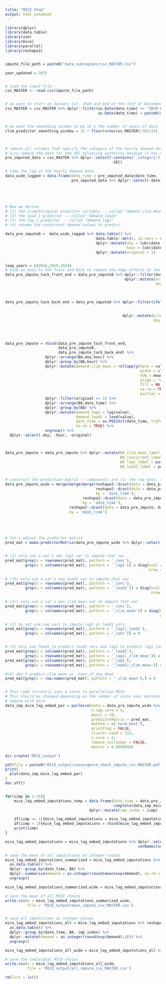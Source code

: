 ```yaml
---
title: "MICE Step"
output: html_notebook
---
```



```r
library(dplyr)
library(data.table)
library(zoo)
library(mice)
library(parallel)
library(reshape2)


impute_file_path = paste0("data_subregions/csv_MASTER.csv")

year_updated = 2025


# load the input file
csv_MASTER <- read.csv(impute_file_path)


# we want to start on January 1st, 2019 and end on the 31st of December of the last year
csv_MASTER = csv_MASTER %>% dplyr::filter(as.Date(date_time) >= "2020-01-01" &
                                          as.Date(date_time) < paste0(year_updated, "-01-01"))


# we want the smoothing window to be 15 x the number of years of data
clim_predictor_smoothing_window = 15 * floor(nrow(csv_MASTER)/365/24)



# remove all columns that specify the catagory of the hourly demand data
# also remove the data for the SEC balancing authority because it has many problematic data points
pre_imputed_data = csv_MASTER %>% dplyr::select(-contains('_category'),
                                                -SEC)

# take the log of the hourly demand data
data_wide_logged = data.frame(date_time = pre_imputed_data$date_time,
                              pre_imputed_data %>% dplyr::select(-date_time) %>% apply(MARGIN = 2, FUN = function(x) log(x)))





# Now we derive:
# (1) the climotological predictor variable -- called "demand_clim_mean"
# (2) the lead 1 predictor -- called "demand_lead1"
# (3) the lag 1 predictor -- called "demand_lag1"
# (4) rename the concurrent demand values to predict 

data_pre_impute0 =  data_wide_logged %>% data.table() %>%
                                         data.table::melt(, id.vars = c('date_time'), variable.name = "BA") %>% 
                                         dplyr::mutate(doy = lubridate::yday(date_time),
                                                       hour = lubridate::hour(date_time)) %>%
                                         dplyr::mutate(original = 1)


leap_years = c(2016,2020,2024)
# tack on data to the front and back to remove the edge effects at the beginning and the end of each year
data_pre_impute_tack_front_end = data_pre_impute0 %>% dplyr::filter(doy <= (15-1)/2) %>%
                                                      dplyr::mutate(original = 0,
                                                                    doy = ifelse(lubridate::year(date_time) %in% c(leap_years),
                                                                                 doy + 366,
                                                                                 doy + 365))

data_pre_impute_tack_back_end = data_pre_impute0 %>% dplyr::filter(ifelse(lubridate::year(date_time) %in% c(leap_years), 
                                                                          doy > 366 - (15-1)/2,
                                                                          doy > 365 - (15-1)/2)) %>%
                                                     dplyr::mutate(original = 0,
                                                                   doy = ifelse(lubridate::year(date_time) %in% c(leap_years),
                                                                                doy - 366,
                                                                                doy - 365))
                                                                   
     
data_pre_impute = rbind(data_pre_impute_tack_front_end,
                        data_pre_impute0,
                        data_pre_impute_tack_back_end) %>%
                  dplyr::arrange(BA,doy,hour) %>%
                  dplyr::group_by(BA,hour) %>%
                  dplyr::mutate(demand_clim_mean = rollapply(data = value, 
                                                             width = clim_predictor_smoothing_window, 
                                                             FUN = mean, 
                                                             align = "center", 
                                                             fill = NA, 
                                                             na.rm = TRUE,
                                                             partial = TRUE))  %>%
                  dplyr::filter(original == 1) %>%
                  dplyr::arrange(BA,date_time) %>%
                  dplyr::group_by(BA) %>%
                  dplyr::mutate(demand_lag1 = lag(value),
                                demand_lead1 = lead(value),
                                date_time = as.POSIXct(date_time, tryFormats = c("%Y-%m-%d %H:%M"), tz = 'UTC'),
                                na.rm = TRUE) %>%
                  ungroup() %>%
  dplyr::select(-doy, -hour, -original)



data_pre_impute = data_pre_impute %>% dplyr::mutate(BA_clim_mean_label = paste0(BA, '_clim_mean'),
                                                    BA_concurrent_label = paste0(BA, '_conc'),
                                                    BA_lag1_label = paste0(BA, '_lag1'),
                                                    BA_lead1_label = paste0(BA, '_lead1'))


# construct the prediction matrix -- components are (1) the raw data, (2) the climatological mean for each region, (3) lag1 for each region, (4) lead1 for each region
data_pre_impute_wide = merge(merge(merge(reshape2::dcast(data = data_pre_impute, date_time ~ BA_concurrent_label, value.var = 'value', fun = mean),
                                         reshape2::dcast(data = data_pre_impute, date_time ~ BA_clim_mean_label, value.var = 'demand_clim_mean', fun = mean),
                                         by = 'date_time'),
                                   reshape2::dcast(data = data_pre_impute, date_time ~ BA_lag1_label, value.var = 'demand_lag1', fun = mean),
                                   by = 'date_time'),
                             reshape2::dcast(data = data_pre_impute, date_time ~ BA_lead1_label, value.var = 'demand_lead1', fun = mean),
                             by = 'date_time')





# let's adjust the predictor matrix
pred_mat = make.predictorMatrix(data_pre_impute_wide %>% dplyr::select(-date_time))


# (1) only use a var's own lag1 var to impute that var
pred_mat[grep(x = rownames(pred_mat), pattern = '_conc'),
         grep(x = colnames(pred_mat), pattern = '_lag1')] = diag(ncol = length(grep(x = rownames(pred_mat), pattern = '_conc')), 
                                                                 nrow = length(grep(x = colnames(pred_mat), pattern = '_lag1')))
  
# (1b) only use a var's own lead1 var to impute that var
pred_mat[grep(x = rownames(pred_mat), pattern = '_conc'),
         grep(x = colnames(pred_mat), pattern = '_lead1')] = diag(ncol = length(grep(x = rownames(pred_mat), pattern = '_conc')), 
                                                                  nrow = length(grep(x = colnames(pred_mat), pattern = '_lead1')))

# (1c) only use a var's own clim_mean var to impute that var
pred_mat[grep(x = rownames(pred_mat), pattern = '_conc'),
         grep(x = colnames(pred_mat), pattern = '_clim_mean')] = diag(ncol = length(grep(x = rownames(pred_mat), pattern = '_conc')), 
                                                                      nrow = length(grep(x = colnames(pred_mat), pattern = '_clim_mean')))

# (2) do not use reg vars to impute lag1 or lead1 vars
pred_mat[grep(x = rownames(pred_mat), pattern = '_lag1|_lead1'),
         grep(x = colnames(pred_mat), pattern = '_conc')] = 0


# (3) only use lead1 to predict lead1 vars and lag1 to predict lag1 vars  
pred_mat[grep(x = colnames(pred_mat), pattern = '_lead1'),
         grep(x = rownames(pred_mat), pattern = '_lag1|_clim_mean')] =
pred_mat[grep(x = colnames(pred_mat), pattern = '_lag1'),
         grep(x = rownames(pred_mat), pattern = '_lead1|_clim_mean')] = 0

#(4) don't predict clim_mean or _hour_of_day_mean
pred_mat[grep(x = row.names(pred_mat), pattern = '_clim_mean'),] = 0


# This code currently uses 4 cores to parallelize MICE
# This should be changed depending on the number of cores your machine has
# impute with mice
data_imp_mice_lag_embed_par = parlmice(data = data_pre_impute_wide %>% dplyr::select(-date_time),
                                       n.imp.core = 4,
                                       maxit = 10,
                                       predictorMatrix = pred_mat,
                                       method = c('norm.boot'),
                                       printFlag = FALSE,
                                       cluster.seed = 222,
                                       n.core = 4,
                                       remove_collinear = FALSE,
                                       maxcor = 0.9999999)

dir.create('MICE_output')

pdf(file = paste0('MICE_output/convergence_check_impute_csv_MASTER.pdf'), width = 10, height = 10)
print(
  plot(data_imp_mice_lag_embed_par)
)
dev.off()


for(iimp in 1:16){
    mice_lag_embed_imputations_temp = data.frame(date_time = data_pre_impute_wide$date_time,
                                                 complete(data_imp_mice_lag_embed_par, iimp) %>% dplyr::select(names(data_pre_impute_wide)[-1])) %>%
                                      dplyr::mutate(imp_index = iimp)

    if(iimp == 1){mice_lag_embed_imputations = mice_lag_embed_imputations_temp}
    if(iimp > 1){mice_lag_embed_imputations = rbind(mice_lag_embed_imputations,mice_lag_embed_imputations_temp)}
    print(iimp)
}

mice_lag_embed_imputations = mice_lag_embed_imputations %>% dplyr::select(-contains('_lag1'), -contains('lead1'), -contains('clim_mean')) %>% 
                                                            setNames(sub("_conc", "", names(.)))

# save the mean of all imputations as integer values
mice_lag_embed_imputations_summarized = mice_lag_embed_imputations %>% reshape2::melt(, id.vars = c('date_time', 'imp_index'), variable.name = 'BA', value.name = 'demand') %>%
  as.data.table() %>%
  dplyr::group_by(date_time, BA) %>% 
  dplyr::summarise(demand = as.integer(round(mean(exp(demand), na.rm = TRUE),0))) %>%
  ungroup()

mice_lag_embed_imputations_summarized_wide = mice_lag_embed_imputations_summarized %>% reshape2::dcast(date_time ~ BA, value.var = 'demand', fun = mean)

# save the mean of all MICE chains
write.csv(x = mice_lag_embed_imputations_summarized_wide,
          file = 'MICE_output/mean_impute_csv_MASTER.csv')


# save all imputations as integer values
mice_lag_embed_imputations_all = mice_lag_embed_imputations %>% reshape2::melt(, id.vars = c('date_time', 'imp_index'), variable.name = 'BA', value.name = 'demand') %>%
  as.data.table() %>%
  dplyr::group_by(date_time, BA, imp_index) %>% 
  dplyr::mutate(demand = as.integer(round(exp(demand),0))) %>%
  ungroup()

mice_lag_embed_imputations_all_wide = mice_lag_embed_imputations_all %>% reshape2::dcast(date_time + imp_index ~ BA, value.var = 'demand', fun = mean)

# save the individual MICE chains
write.csv(x = mice_lag_embed_imputations_all_wide,
          file = 'MICE_output/all_impute_csv_MASTER.csv')

rm(list = ls())
```
